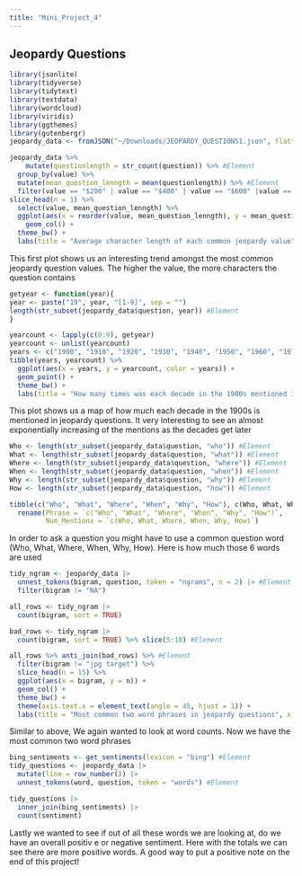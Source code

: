 ```yaml
---
title: "Mini_Project_4"
---
```


## Jeopardy Questions
```r
library(jsonlite)
library(tidyverse) 
library(tidytext)
library(textdata)
library(wordcloud)
library(viridis)
library(ggthemes)
library(gutenbergr)
jeopardy_data <- fromJSON("~/Downloads/JEOPARDY_QUESTIONS1.json", flatten = TRUE)
```

```r
jeopardy_data %>%
    mutate(questionlength = str_count(question)) %>% #Element
  group_by(value) %>%
  mutate(mean_question_lenngth = mean(questionlength)) %>% #Element
  filter(value == "$200" | value == "$400" | value == "$600" |value == "$800" |value == "$1000") %>% #Element
slice_head(n = 1) %>%
  select(value, mean_question_lenngth) %>%
  ggplot(aes(x = reorder(value, mean_question_lenngth), y = mean_question_lenngth, fill = value)) +
    geom_col() + 
  theme_bw() + 
  labs(title = "Average character length of each common jeopardy value", x = "Value", y = "Average Question Length in characters")
```

This first plot shows us an interesting trend amongst the most common jeopardy question values. The higher the value, the more characters the question contains

```r
getyear <- function(year){
year <- paste("19", year, "[1-9]", sep = "")
length(str_subset(jeopardy_data$question, year)) #Element
}
```

```r
yearcount <- lapply(c(0:9), getyear)
yearcount <- unlist(yearcount)
years <- c("1900", "1910", "1920", "1930", "1940", "1950", "1960", "1970", "1980", "1990")
tibble(years, yearcount) %>%
  ggplot(aes(x = years, y = yearcount, color = years)) + 
  geom_point() +
  theme_bw() +
  labs(title = "How many times was each decade in the 1900s mentioned in jeopardy questions", x = "year", y = "count")
```

This plot shows us a map of how much each decade in the 1900s is mentioned in jeopardy questions. It very interesting to see an almost exponentially increasing of the mentions as the decades get later

```r
Who <- length(str_subset(jeopardy_data$question, "who")) #Element
What <- length(str_subset(jeopardy_data$question, "what")) #Element
Where <- length(str_subset(jeopardy_data$question, "where")) #Element
When <- length(str_subset(jeopardy_data$question, "when")) #Element
Why <- length(str_subset(jeopardy_data$question, "why")) #Element
How <- length(str_subset(jeopardy_data$question, "how")) #Element
```

```r
tibble(c("Who", "What", "Where", "When", "Why", "How"), c(Who, What, Where, When, Why, How)) %>%
  rename(Phrase = `c("Who", "What", "Where", "When", "Why", "How")`, 
         Num_Mentions = `c(Who, What, Where, When, Why, How)`)
```

In order to ask a question you might have to use a common question word (Who, What, Where, When, Why, How). Here is how much those 6 words are used

```r
tidy_ngram <- jeopardy_data |>
  unnest_tokens(bigram, question, token = "ngrams", n = 2) |> #Element
  filter(bigram != "NA")

all_rows <- tidy_ngram |>
  count(bigram, sort = TRUE)

bad_rows <- tidy_ngram |>
  count(bigram, sort = TRUE) %>% slice(5:10) #Element

all_rows %>% anti_join(bad_rows) %>% #Element
  filter(bigram != "jpg target") %>% 
  slice_head(n = 15) %>%
  ggplot(aes(x = bigram, y = n)) + 
  geom_col() +
  theme_bw() + 
  theme(axis.text.x = element_text(angle = 45, hjust = 1)) + 
  labs(title = "Most common two word phrases in jeopardy questions", x = "Phrase", y = "Frequency")

```

Similar to above, We again wanted to look at word counts. Now we have the most common two word phrases

```r
bing_sentiments <- get_sentiments(lexicon = "bing") #Element
tidy_questions <- jeopardy_data |>
  mutate(line = row_number()) |>
  unnest_tokens(word, question, token = "words") #Element

tidy_questions |>   
  inner_join(bing_sentiments) |> 
  count(sentiment)
```

Lastly we wanted to see if out of all these words we are looking at, do we have an overall positiv e or negative sentiment. Here with the totals we can see there are more positive words. A good way to put a positive note on the end of this project!
